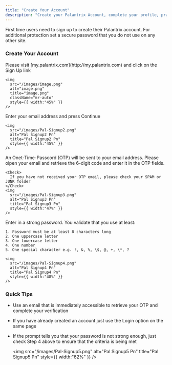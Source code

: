 ```yaml
---
title: "Create Your Account"
description: "Create your Palantrix Account, complete your profile, practice mock interviews, receive real-time AI feedback and apply for jobs."
---
```


<Info>
  First time users need to sign up to create their Palantrix account. For additional protection set a secure password that you do not use on any other site.
</Info>

### Create Your Account

<Steps>
  <Step title="Sign Up to Palantrix">
    Please visit [my.palantrix.com](http://my.palantrix.com) and click on the Sign Up link

    <img
      src="/images/image.png"
      alt="image.png"
      title="image.png"
      className="mr-auto"
      style={{ width:"45%" }}
    />
  </Step>
  <Step title="Add your Email">
    Enter your email address and press Continue

    <img
      src="/images/Pal-Signup2.png"
      alt="Pal Signup2 Pn"
      title="Pal Signup2 Pn"
      style={{ width:"45%" }}
    />
  </Step>
  <Step title="Enter your OTP">
    An Onet-Time-Passcord (OTP) will be sent to your email address. Please oipen your email and retrieve the 6-digit code and enter it in the OTP fields.

    <Check>
      If you have not received your OTP email, please check your SPAM or JUNK folder
    </Check>
    <img
      src="/images/Pal-Signup3.png"
      alt="Pal Signup3 Pn"
      title="Pal Signup3 Pn"
      style={{ width:"47%" }}
    />
  </Step>
  <Step title="Enter and Confirm your password">
    Enter in a strong password. You validate that you use at least:

    1. Password must be at least 8 characters long
    2. One uppercase letter
    3. One lowercase letter
    4. One number
    5. One special character e.g. !, &, %, \$, @, +, \*, ?

    <img
      src="/images/Pal-Signup4.png"
      alt="Pal Signup4 Pn"
      title="Pal Signup4 Pn"
      style={{ width:"48%" }}
    />
  </Step>
</Steps>

### Quick Tips

- Use an email that is immediately accessible to retrieve your OTP and complete your verification
- If you have already created an account just use the Login option on the same page
- If the prompt tells you that your password is not strong enough, just check Step 4 above to ensure that the criteria is being met

  <img
    src="/images/Pal-Signup5.png"
    alt="Pal Signup5 Pn"
    title="Pal Signup5 Pn"
    style={{ width:"62%" }}
  />